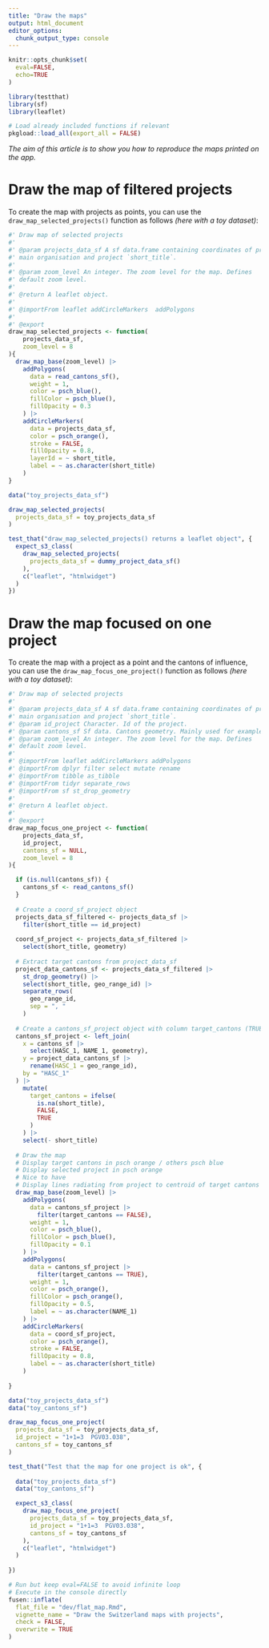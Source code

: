```yaml
---
title: "Draw the maps"
output: html_document
editor_options: 
  chunk_output_type: console
---
```


```r
knitr::opts_chunk$set(
  eval=FALSE,
  echo=TRUE
)
```

```r
library(testthat)
library(sf)
library(leaflet)
```

```r
# Load already included functions if relevant
pkgload::load_all(export_all = FALSE)
```

*The aim of this article is to show you how to reproduce the maps printed on the app.*

# Draw the map of filtered projects

To create the map with projects as points, you can use the `draw_map_selected_projects()` function as follows *(here with a toy dataset)*:

```r
#' Draw map of selected projects
#' 
#' @param projects_data_sf A sf data.frame containing coordinates of project 
#' main organisation and project `short_title`.
#' 
#' @param zoom_level An integer. The zoom level for the map. Defines
#' default zoom level.
#' 
#' @return A leaflet object.
#' 
#' @importFrom leaflet addCircleMarkers  addPolygons
#' 
#' @export
draw_map_selected_projects <- function(
    projects_data_sf,
    zoom_level = 8
){
  draw_map_base(zoom_level) |> 
    addPolygons(
      data = read_cantons_sf(),
      weight = 1,
      color = psch_blue(),
      fillColor = psch_blue(),
      fillOpacity = 0.3
    ) |>
    addCircleMarkers(
      data = projects_data_sf,
      color = psch_orange(),
      stroke = FALSE,
      fillOpacity = 0.8,
      layerId = ~ short_title,
      label = ~ as.character(short_title)
    )
}
```
  
```r
data("toy_projects_data_sf")

draw_map_selected_projects(
  projects_data_sf = toy_projects_data_sf
)
```
  
```r
test_that("draw_map_selected_projects() returns a leaflet object", {
  expect_s3_class(
    draw_map_selected_projects(
      projects_data_sf = dummy_project_data_sf()
    ),
    c("leaflet", "htmlwidget")
  )
})
```
  
# Draw the map focused on one project

To create the map with a project as a point and the cantons of influence, you can use the `draw_map_focus_one_project()` function as follows *(here with a toy dataset)*:

```r
#' Draw map of selected projects
#' 
#' @param projects_data_sf A sf data.frame containing coordinates of project 
#' main organisation and project `short_title`.
#' @param id_project Character. Id of the project.
#' @param cantons_sf Sf data. Cantons geometry. Mainly used for examples and unit testing purpose.
#' @param zoom_level An integer. The zoom level for the map. Defines
#' default zoom level.
#' 
#' @importFrom leaflet addCircleMarkers addPolygons
#' @importFrom dplyr filter select mutate rename
#' @importFrom tibble as_tibble
#' @importFrom tidyr separate_rows
#' @importFrom sf st_drop_geometry
#' 
#' @return A leaflet object.
#' 
#' @export
draw_map_focus_one_project <- function(
    projects_data_sf,
    id_project,
    cantons_sf = NULL,
    zoom_level = 8
){

  if (is.null(cantons_sf)) {
    cantons_sf <- read_cantons_sf()
  }
  
  # Create a coord_sf_project object
  projects_data_sf_filtered <- projects_data_sf |> 
    filter(short_title == id_project) 
  
  coord_sf_project <- projects_data_sf_filtered |> 
    select(short_title, geometry)
  
  # Extract target cantons from project_data_sf
  project_data_cantons_sf <- projects_data_sf_filtered |> 
    st_drop_geometry() |> 
    select(short_title, geo_range_id) |> 
    separate_rows(
      geo_range_id, 
      sep = ", "
    )
  
  # Create a cantons_sf_project object with column target_cantons (TRUE/FALSE)
  cantons_sf_project <- left_join(
    x = cantons_sf |> 
      select(HASC_1, NAME_1, geometry),
    y = project_data_cantons_sf |> 
      rename(HASC_1 = geo_range_id), 
    by = "HASC_1"
  ) |> 
    mutate(
      target_cantons = ifelse(
        is.na(short_title),
        FALSE, 
        TRUE
      )
    ) |> 
    select(- short_title)
  
  # Draw the map
  # Display target cantons in psch orange / others psch blue
  # Display selected project in psch orange
  # Nice to have
  # Display lines radiating from project to centroid of target cantons
  draw_map_base(zoom_level) |> 
    addPolygons(
      data = cantons_sf_project |> 
        filter(target_cantons == FALSE),
      weight = 1,
      color = psch_blue(),
      fillColor = psch_blue(),
      fillOpacity = 0.1
    ) |>
    addPolygons(
      data = cantons_sf_project |> 
        filter(target_cantons == TRUE),
      weight = 1,
      color = psch_orange(),
      fillColor = psch_orange(),
      fillOpacity = 0.5,
      label = ~ as.character(NAME_1)
    ) |>
    addCircleMarkers(
      data = coord_sf_project,
      color = psch_orange(),
      stroke = FALSE,
      fillOpacity = 0.8,
      label = ~ as.character(short_title)
    )
  
}
```
  
```r
data("toy_projects_data_sf")
data("toy_cantons_sf")

draw_map_focus_one_project(
  projects_data_sf = toy_projects_data_sf,
  id_project = "1+1=3  PGV03.038", 
  cantons_sf = toy_cantons_sf
)
```
  
```r
test_that("Test that the map for one project is ok", {
  
  data("toy_projects_data_sf")
  data("toy_cantons_sf")

  expect_s3_class(
    draw_map_focus_one_project(
      projects_data_sf = toy_projects_data_sf,
      id_project = "1+1=3  PGV03.038", 
      cantons_sf = toy_cantons_sf
    ),
    c("leaflet", "htmlwidget")
  )
  
})
```
  
```r
# Run but keep eval=FALSE to avoid infinite loop
# Execute in the console directly
fusen::inflate(
  flat_file = "dev/flat_map.Rmd", 
  vignette_name = "Draw the Switzerland maps with projects",
  check = FALSE,
  overwrite = TRUE
)
```
